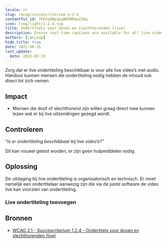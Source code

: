 ```yaml
---
locale: nl
slug: /wcag/succescriterium-1-2-4
contentful_id: 7F6Fe80p1pyBW5MRmeZ3Gq
icon: /img/light/1.2.4.svg
title: Ondertitels voor doven en slechthorenden (live)
description: Ensure real-time captions are available for all live videos with audio.
authors: [janjaap]
hide_title: true
date: 2022-06-16
last_update:
  date: 2023-03-19
---
```


<Hero
  title="Ondertitels voor doven en slechthorenden (live)"
  imageSrc="/img/light/1.2.4.svg"
  alt="WCAG 1.2.4 - Logo"
  prefix="Succescriterium 1.2.4"
  suffix="Niveau AA"
/>

Zorg dat er live ondertiteling beschikbaar is voor alle live video’s met audio. Hierdoor kunnen mensen die ondertiteling nodig hebben de inhoud ook direct tot zich nemen.

## Impact

- Mensen die doof of slechthorend zijn willen graag direct mee kunnen lezen wat er bij live uitzendingen gezegd wordt.

## Controleren

“*Is er ondertiteling beschikbaar bij live video’s?”*

Dit kan visueel getest worden, er zijn geen hulpmiddelen nodig.

## Oplossing

De uitdaging bij live ondertiteling is organisatorisch en technisch. Er moet namelijk een ondertitelaar aanwezig zijn die via de juiste software de video live kan voorzien van ondertiteling.

### Live ondertiteling toevoegen

<CodeSample id="media-captions-live" locale="nl"/>

## Bronnen

- [WCAG 2.1 - Succescriterium 1.2.4 - Ondertitels voor doven en slechthorenden (live)](https://www.w3.org/Translations/WCAG21-nl/#ondertitels-voor-doven-en-slechthorenden-live)

